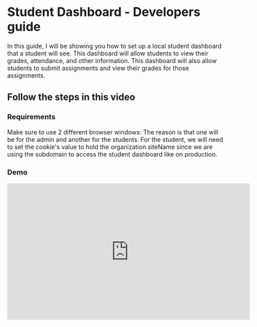 
# Student Dashboard - Developers guide

In this guide, I will be showing you how to set up a local student dashboard that a student will see. This dashboard will allow students to view their grades, attendance, and other information. This dashboard will also allow students to submit assignments and view their grades for those assignments.

## Follow the steps in this video

### Requirements

<Callout type="info" emoji="ℹ️">
  Make sure to use 2 different browser windows: The reason is that one will be for the admin and
  another for the students. For the student, we will need to set the cookie's value to hold the
  organization siteName since we are using the subdomain to access the student dashboard like on
  production.
</Callout>

### Demo

<div className="nx-w-full nx-flex nx-items-center nx-justify-center">
  <iframe
    width="560"
    height="315"
    src="https://www.youtube.com/embed/QGTnK39xexs?si=ogFbyl2KK0XaFob4"
    title="YouTube video player"
    frameborder="0"
    allow="accelerometer; autoplay; clipboard-write; encrypted-media; gyroscope; picture-in-picture; web-share"
    className="nx-my-4 nx-rounded-md"
    allowfullscreen
  ></iframe>
</div>
